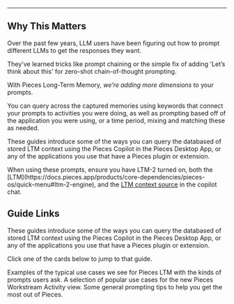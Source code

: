 ***

## Why This Matters

Over the past few years, LLM users have been figuring out how to prompt different LLMs to get the responses they want.

They've learned tricks like prompt chaining or the simple fix of adding 'Let’s think about this' for zero-shot chain-of-thought prompting.

With Pieces Long-Term Memory, *we’re adding more dimensions* to your prompts.

You can query across the captured memories using keywords that connect your prompts to activities you were doing, as well as prompting based off of the application you were using, or a time period, mixing and matching these as needed.

These guides introduce some of the ways you can query the databased of stored LTM context using the Pieces Copilot in the Pieces Desktop App, or any of the applications you use that have a Pieces plugin or extension.

<Callout type="tip">
  When using these prompts, ensure you have LTM-2 turned on, both the [LTM](https://docs.pieces.app/products/core-dependencies/pieces-os/quick-menu#ltm-2-engine), and the <a target="_blank" href="https://docs.pieces.app/products/desktop/copilot/integration#ltm-context-toggle">LTM context source</a> in the copilot chat.
</Callout>

## Guide Links

These guides introduce some of the ways you can query the databased of stored LTM context using the Pieces Copilot in the Pieces Desktop App, or any of the applications you use that have a Pieces plugin or extension.

Click one of the cards below to jump to that guide.

<CardGroup cols={2}>
  <Card title="Use Cases and Example Prompts" href="https://docs.pieces.app/products/quick-guides/ltm-prompting/examples">
    Examples of the typical use cases we see for Pieces LTM with the kinds of prompts users ask.
  </Card>

  <Card title="Use Cases for the Pieces Workstream Activity View" href="https://docs.pieces.app/products/quick-guides/ltm-prompting/workstream-activity">
    A selection of popular use cases for the new Pieces Workstream Activity view.
  </Card>
</CardGroup>

<Card title="General Long-Term Memory Prompting Tips" href="https://docs.pieces.app/products/quick-guides/ltm-prompting/tips">
  Some general prompting tips to help you get the most out of Pieces.
</Card>
